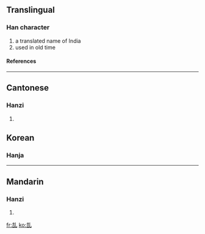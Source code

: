==Translingual==
===Han character===
{{Han char|rn=5|rad=乙|as=06|sn=7|four=|canj=土口山 (GRU)}}
# a translated name of India
# used in old time
====References====
{{Han ref|kx=0084.160|hdz=10053.130|uh=3416|ud=13334}}

----
==Cantonese==
===Hanzi===
{{yue-hanzi|jyut=|y=jip6}}
# {{defn|Cantonese}}

==Korean==

===Hanja===
{{ko-hanja|hangeul=혈|rv=hyeol|mr=hyŏl|y=hyel}}

----
==Mandarin==
===Hanzi===
{{cmn-hanzi|pin=[[yè]] ([[ye4]])|wg=yeh<sup>4</sup>}}
# {{defn|Mandarin}}

[[fr:㐖]]
[[ko:㐖]]